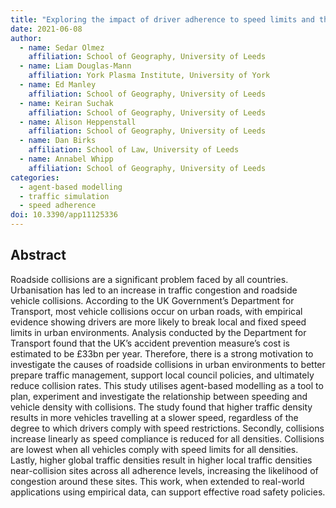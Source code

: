 ```yaml
---
title: "Exploring the impact of driver adherence to speed limits and the interdependence of roadside collisions in an urban environment: an agent-based modelling approach"
date: 2021-06-08
author:
  - name: Sedar Olmez
    affiliation: School of Geography, University of Leeds
  - name: Liam Douglas-Mann
    affiliation: York Plasma Institute, University of York
  - name: Ed Manley
    affiliation: School of Geography, University of Leeds
  - name: Keiran Suchak
    affiliation: School of Geography, University of Leeds
  - name: Alison Heppenstall
    affiliation: School of Geography, University of Leeds
  - name: Dan Birks
    affiliation: School of Law, University of Leeds
  - name: Annabel Whipp
    affiliation: School of Geography, University of Leeds
categories: 
  - agent-based modelling
  - traffic simulation
  - speed adherence
doi: 10.3390/app11125336
---
```


## Abstract

Roadside collisions are a significant problem faced by all countries. Urbanisation has led to an increase in traffic congestion and roadside vehicle collisions. According to the UK Government’s Department for Transport, most vehicle collisions occur on urban roads, with empirical evidence showing drivers are more likely to break local and fixed speed limits in urban environments. Analysis conducted by the Department for Transport found that the UK’s accident prevention measure’s cost is estimated to be £33bn per year. Therefore, there is a strong motivation to investigate the causes of roadside collisions in urban environments to better prepare traffic management, support local council policies, and ultimately reduce collision rates. This study utilises agent-based modelling as a tool to plan, experiment and investigate the relationship between speeding and vehicle density with collisions. The study found that higher traffic density results in more vehicles travelling at a slower speed, regardless of the degree to which drivers comply with speed restrictions. Secondly, collisions increase linearly as speed compliance is reduced for all densities. Collisions are lowest when all vehicles comply with speed limits for all densities. Lastly, higher global traffic densities result in higher local traffic densities near-collision sites across all adherence levels, increasing the likelihood of congestion around these sites. This work, when extended to real-world applications using empirical data, can support effective road safety policies.


